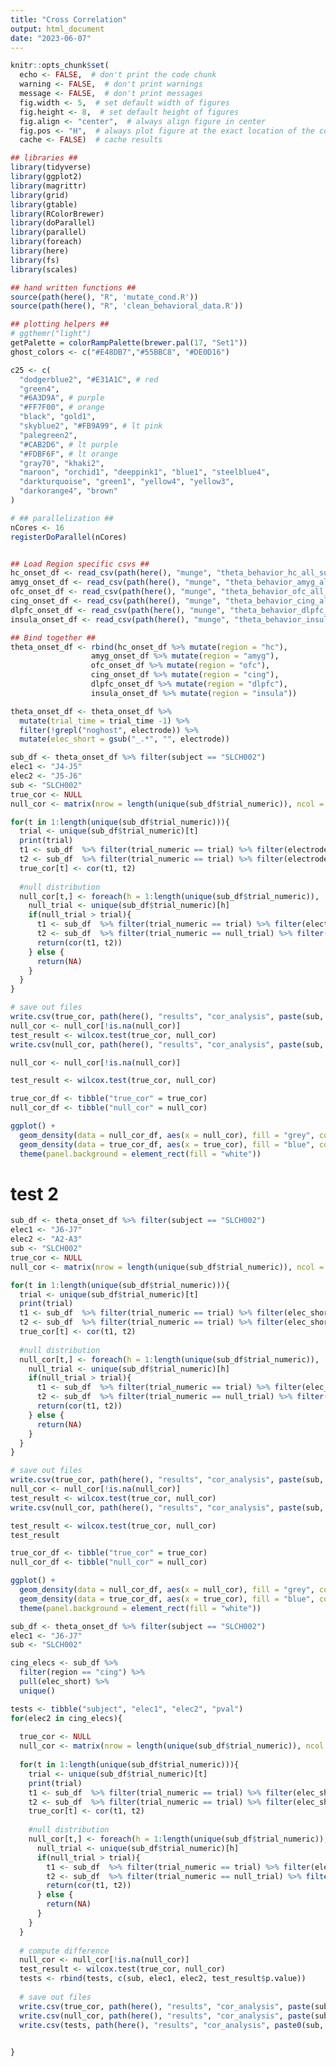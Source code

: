 ```yaml
---
title: "Cross Correlation"
output: html_document
date: "2023-06-07"
---
```

```r
knitr::opts_chunk$set(
  echo <- FALSE,  # don't print the code chunk
  warning <- FALSE,  # don't print warnings
  message <- FALSE,  # don't print messages
  fig.width <- 5,  # set default width of figures
  fig.height <- 8,  # set default height of figures
  fig.align <- "center",  # always align figure in center
  fig.pos <- "H",  # always plot figure at the exact location of the code chunk
  cache <- FALSE)  # cache results

## libraries ##
library(tidyverse)
library(ggplot2)
library(magrittr)
library(grid)
library(gtable)
library(RColorBrewer)
library(doParallel)
library(parallel)
library(foreach)
library(here)
library(fs)
library(scales)

## hand written functions ##
source(path(here(), "R", 'mutate_cond.R'))
source(path(here(), "R", 'clean_behavioral_data.R'))

## plotting helpers ##
# ggthemr("light")
getPalette = colorRampPalette(brewer.pal(17, "Set1"))
ghost_colors <- c("#E48DB7","#55BBC8", "#DE0D16")

c25 <- c(
  "dodgerblue2", "#E31A1C", # red
  "green4",
  "#6A3D9A", # purple
  "#FF7F00", # orange
  "black", "gold1",
  "skyblue2", "#FB9A99", # lt pink
  "palegreen2",
  "#CAB2D6", # lt purple
  "#FDBF6F", # lt orange
  "gray70", "khaki2",
  "maroon", "orchid1", "deeppink1", "blue1", "steelblue4",
  "darkturquoise", "green1", "yellow4", "yellow3",
  "darkorange4", "brown"
)

# ## parallelization ##
nCores <- 16
registerDoParallel(nCores)



```



```r

## Load Region specific csvs ##
hc_onset_df <- read_csv(path(here(), "munge", "theta_behavior_hc_all_subs_onset.csv"))
amyg_onset_df <- read_csv(path(here(), "munge", "theta_behavior_amyg_all_subs_onset.csv"))
ofc_onset_df <- read_csv(path(here(), "munge", "theta_behavior_ofc_all_subs_onset.csv"))
cing_onset_df <- read_csv(path(here(), "munge", "theta_behavior_cing_all_subs_onset.csv"))
dlpfc_onset_df <- read_csv(path(here(), "munge", "theta_behavior_dlpfc_all_subs_onset.csv"))
insula_onset_df <- read_csv(path(here(), "munge", "theta_behavior_insula_all_subs_onset.csv"))

## Bind together ##
theta_onset_df <- rbind(hc_onset_df %>% mutate(region = "hc"),
                  amyg_onset_df %>% mutate(region = "amyg"),
                  ofc_onset_df %>% mutate(region = "ofc"),
                  cing_onset_df %>% mutate(region = "cing"),
                  dlpfc_onset_df %>% mutate(region = "dlpfc"),
                  insula_onset_df %>% mutate(region = "insula"))

theta_onset_df <- theta_onset_df %>% 
  mutate(trial_time = trial_time -1) %>%
  filter(!grepl("noghost", electrode)) %>%
  mutate(elec_short = gsub("_.*", "", electrode))

```

```r

sub_df <- theta_onset_df %>% filter(subject == "SLCH002")
elec1 <- "J4-J5"
elec2 <- "J5-J6"
sub <- "SLCH002" 
true_cor <- NULL
null_cor <- matrix(nrow = length(unique(sub_df$trial_numeric)), ncol = length(unique(sub_df$trial_numeric)))

for(t in 1:length(unique(sub_df$trial_numeric))){
  trial <- unique(sub_df$trial_numeric)[t]
  print(trial)
  t1 <- sub_df  %>% filter(trial_numeric == trial) %>% filter(electrode == "J4-J5_hc_trial_theta_away_locked_ghost.csv") %>% pull(theta)
  t2 <- sub_df  %>% filter(trial_numeric == trial) %>% filter(electrode == "J5-J6_hc_trial_theta_away_locked_ghost.csv") %>% pull(theta)
  true_cor[t] <- cor(t1, t2)
  
  #null distribution
  null_cor[t,] <- foreach(h = 1:length(unique(sub_df$trial_numeric)), .inorder=FALSE, .combine = 'c') %dopar% {
    null_trial <- unique(sub_df$trial_numeric)[h]
    if(null_trial > trial){
      t1 <- sub_df  %>% filter(trial_numeric == trial) %>% filter(electrode == "J4-J5_hc_trial_theta_away_locked_ghost.csv") %>% pull(theta)
      t2 <- sub_df  %>% filter(trial_numeric == null_trial) %>% filter(electrode == "J5-J6_hc_trial_theta_away_locked_ghost.csv") %>% pull(theta)
      return(cor(t1, t2))
    } else {
      return(NA)
    }
  }
}  

# save out files
write.csv(true_cor, path(here(), "results", "cor_analysis", paste(sub, elec1, "to", elec2, "true_cor.csv", sep = "_")))
null_cor <- null_cor[!is.na(null_cor)]
test_result <- wilcox.test(true_cor, null_cor)
write.csv(null_cor, path(here(), "results", "cor_analysis", paste(sub, elec1, "to", elec2, "null_cor.csv", sep = "_")))


```

```r

null_cor <- null_cor[!is.na(null_cor)]

test_result <- wilcox.test(true_cor, null_cor)
```


```r

true_cor_df <- tibble("true_cor" = true_cor)
null_cor_df <- tibble("null_cor" = null_cor)

ggplot() +
  geom_density(data = null_cor_df, aes(x = null_cor), fill = "grey", color = "black", alpha = .5) +
  geom_density(data = true_cor_df, aes(x = true_cor), fill = "blue", color = "black", alpha = .5) +
  theme(panel.background = element_rect(fill = "white"))

```



# test 2


```r

sub_df <- theta_onset_df %>% filter(subject == "SLCH002")
elec1 <- "J6-J7"
elec2 <- "A2-A3"
sub <- "SLCH002" 
true_cor <- NULL
null_cor <- matrix(nrow = length(unique(sub_df$trial_numeric)), ncol = length(unique(sub_df$trial_numeric)))

for(t in 1:length(unique(sub_df$trial_numeric))){
  trial <- unique(sub_df$trial_numeric)[t]
  print(trial)
  t1 <- sub_df  %>% filter(trial_numeric == trial) %>% filter(elec_short == elec1) %>% pull(theta)
  t2 <- sub_df  %>% filter(trial_numeric == trial) %>% filter(elec_short == elec2) %>% pull(theta)
  true_cor[t] <- cor(t1, t2)
  
  #null distribution
  null_cor[t,] <- foreach(h = 1:length(unique(sub_df$trial_numeric)), .inorder=FALSE, .combine = 'c') %dopar% {
    null_trial <- unique(sub_df$trial_numeric)[h]
    if(null_trial > trial){
      t1 <- sub_df  %>% filter(trial_numeric == trial) %>% filter(elec_short == elec1) %>% pull(theta)
      t2 <- sub_df  %>% filter(trial_numeric == null_trial) %>% filter(elec_short == elec2) %>% pull(theta)
      return(cor(t1, t2))
    } else {
      return(NA)
    }
  }
}  

# save out files
write.csv(true_cor, path(here(), "results", "cor_analysis", paste(sub, elec1, "to", elec2, "true_cor.csv", sep = "_")))
null_cor <- null_cor[!is.na(null_cor)]
test_result <- wilcox.test(true_cor, null_cor)
write.csv(null_cor, path(here(), "results", "cor_analysis", paste(sub, elec1, "to", elec2, "null_cor.csv", sep = "_")))

test_result <- wilcox.test(true_cor, null_cor)
test_result
```

```r

true_cor_df <- tibble("true_cor" = true_cor)
null_cor_df <- tibble("null_cor" = null_cor)

ggplot() +
  geom_density(data = null_cor_df, aes(x = null_cor), fill = "grey", color = "black", alpha = .5) +
  geom_density(data = true_cor_df, aes(x = true_cor), fill = "blue", color = "black", alpha = .5) +
  theme(panel.background = element_rect(fill = "white"))

```


```r

sub_df <- theta_onset_df %>% filter(subject == "SLCH002")
elec1 <- "J6-J7"
sub <- "SLCH002"

cing_elecs <- sub_df %>%
  filter(region == "cing") %>%
  pull(elec_short) %>%
  unique()

tests <- tibble("subject", "elec1", "elec2", "pval")
for(elec2 in cing_elecs){
    
  true_cor <- NULL
  null_cor <- matrix(nrow = length(unique(sub_df$trial_numeric)), ncol = length(unique(sub_df$trial_numeric)))
  
  for(t in 1:length(unique(sub_df$trial_numeric))){
    trial <- unique(sub_df$trial_numeric)[t]
    print(trial)
    t1 <- sub_df  %>% filter(trial_numeric == trial) %>% filter(elec_short == elec1) %>% pull(theta)
    t2 <- sub_df  %>% filter(trial_numeric == trial) %>% filter(elec_short == elec2) %>% pull(theta)
    true_cor[t] <- cor(t1, t2)
    
    #null distribution
    null_cor[t,] <- foreach(h = 1:length(unique(sub_df$trial_numeric)), .inorder=FALSE, .combine = 'c') %dopar% {
      null_trial <- unique(sub_df$trial_numeric)[h]
      if(null_trial > trial){
        t1 <- sub_df  %>% filter(trial_numeric == trial) %>% filter(elec_short == elec1) %>% pull(theta)
        t2 <- sub_df  %>% filter(trial_numeric == null_trial) %>% filter(elec_short == elec2) %>% pull(theta)
        return(cor(t1, t2))
      } else {
        return(NA)
      }
    }
  }  
  
  # compute difference
  null_cor <- null_cor[!is.na(null_cor)]
  test_result <- wilcox.test(true_cor, null_cor)
  tests <- rbind(tests, c(sub, elec1, elec2, test_result$p.value))
  
  # save out files
  write.csv(true_cor, path(here(), "results", "cor_analysis", paste(sub, elec1, "to", elec2, "true_cor.csv", sep = "_")))
  write.csv(null_cor, path(here(), "results", "cor_analysis", paste(sub, elec1, "to", elec2, "null_cor.csv", sep = "_")))
  write.csv(tests, path(here(), "results", "cor_analysis", paste0(sub, "_correlation_wilcox_test.csv")))
  

}
```




